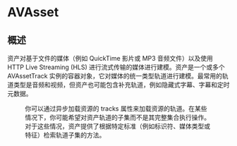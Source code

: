# AVAsset

<ToBePolishedAfterTranslation />

<OriginalSource
  title="AVAsset"
  url="https://developer.apple.com/documentation/avfoundation/avasset"
  summary="模拟定时视听媒体的对象"
/>

## 概述

资产对基于文件的媒体（例如 QuickTime 影片或 MP3 音频文件）以及使用 HTTP Live Streaming (HLS) 进行流式传输的媒体进行建模。资产是一个或多个 AVAssetTrack 实例的容器对象，它对媒体的统一类型轨道进行建模。最常用的轨道类型是音频和视频，但资产也可能包含补充轨道，例如隐藏式字幕、字幕和定时元数据。

<Figure src={require("./image_1.png")} size={420} edge="black" />

你可以通过异步加载资源的 tracks 属性来加载资源的轨道。在某些情况下，你可能希望对资产轨道的子集而不是其完整集合执行操作。对于这些情况，资产提供了根据特定标准（例如标识符、媒体类型或特征）检索轨道子集的方法。
